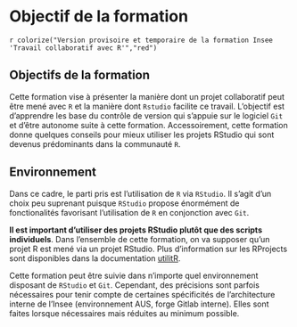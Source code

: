 # Objectif de la formation {#intro}

`r colorize("Version provisoire et temporaire de la formation Insee 'Travail collaboratif avec R'","red")`

## Objectifs de la formation

Cette formation vise à présenter la manière dont un projet collaboratif peut être mené avec `R` et la manière dont `Rstudio` facilite ce travail. L'objectif est d'apprendre les base du contrôle de version qui s'appuie sur le logiciel  `Git` et d'être autonome suite à cette formation. Accessoirement, cette formation donne quelques conseils pour mieux utiliser les projets RStudio qui sont devenus prédominants dans la communauté `R`. 


## Environnement

Dans ce cadre, le parti pris est l'utilisation de `R` via `RStudio`. Il s'agit
d'un choix peu suprenant puisque `RStudio` propose énormément de fonctionalités
favorisant l'utilisation de `R` en conjonction avec `Git`. 

**Il est important d'utiliser des projets RStudio plutôt que des scripts individuels**. 
Dans l'ensemble de cette formation, on va supposer qu'un projet R est mené via
un projet RStudio. Plus d'information sur les RProjects sont disponibles 
dans la documentation [utilitR](https://www.book.utilitr.org/). 

Cette formation peut être suivie dans n'importe quel environnement disposant de `RStudio` et `Git`. Cependant, des précisions sont parfois nécessaires pour tenir compte de certaines spécificités de l'architecture interne de l'Insee (environnement AUS, forge Gitlab interne). Elles sont faites lorsque nécessaires mais réduites au minimum possible.

<!--------------
You can label chapter and section titles using `{#label}` after them, e.g., we can reference Chapter \@ref(intro). If you do not manually label them, there will be automatic labels anyway, e.g., Chapter \@ref(methods).

Figures and tables with captions will be placed in `figure` and `table` environments, respectively.

```r
par(mar = c(4, 4, .1, .1))
plot(pressure, type = 'b', pch = 19)
```

Reference a figure by its code chunk label with the `fig:` prefix, e.g., see Figure \@ref(fig:nice-fig). Similarly, you can reference tables generated from `knitr::kable()`, e.g., see Table \@ref(tab:nice-tab).

```r
knitr::kable(
  head(iris, 20), caption = 'Here is a nice table!',
  booktabs = TRUE
)
```

You can write citations, too. For example, we are using the **bookdown** package [@R-bookdown] in this sample book, which was built on top of R Markdown and **knitr** [@xie2015].
------>
